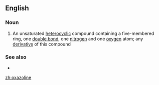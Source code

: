 ==English==

===Noun===
{{wikipedia}}
{{en-noun}}

# {{label|en|organic compound}} An unsaturated [[heterocyclic]] compound containing a five-membered ring, one [[double bond]], one [[nitrogen]] and one [[oxygen]] atom; any [[derivative]] of this compound

===See also===
* {{l|en|thiazoline}}

[[zh:oxazoline]]